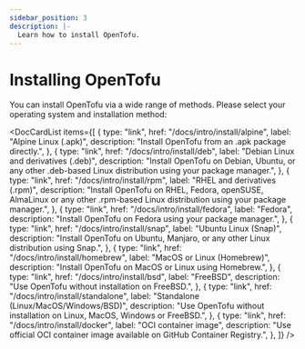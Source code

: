 ```yaml
---
sidebar_position: 3
description: |-
  Learn how to install OpenTofu.
---
```



# Installing OpenTofu

You can install OpenTofu via a wide range of methods. Please select your operating system and installation method:

<DocCardList
  items={[
    {
      type: "link",
      href: "/docs/intro/install/alpine",
      label: "Alpine Linux (.apk)",
      description: "Install OpenTofu from an .apk package directly.",
    },
    {
      type: "link",
      href: "/docs/intro/install/deb",
      label: "Debian Linux and derivatives (.deb)",
      description:
        "Install OpenTofu on Debian, Ubuntu, or any other .deb-based Linux distribution using your package manager.",
    },
    {
      type: "link",
      href: "/docs/intro/install/rpm",
      label: "RHEL and derivatives (.rpm)",
      description: "Install OpenTofu on RHEL, Fedora, openSUSE, AlmaLinux or any other .rpm-based Linux distribution using your package manager.",
    },
    {
      type: "link",
      href: "/docs/intro/install/fedora",
      label: "Fedora",
      description: "Install OpenTofu on Fedora using your package manager.",
    },
    {
      type: "link",
      href: "/docs/intro/install/snap",
      label: "Ubuntu Linux (Snap)",
      description:
        "Install OpenTofu on Ubuntu, Manjaro, or any other Linux distribution using Snap.",
    },
    {
      type: "link",
      href: "/docs/intro/install/homebrew",
      label: "MacOS or Linux (Homebrew)",
      description: "Install OpenTofu on MacOS or Linux using Homebrew.",
    },
    {
      type: "link",
      href: "/docs/intro/install/bsd",
      label: "FreeBSD",
      description:
        "Use OpenTofu without installation on FreeBSD.",
    },
    {
      type: "link",
      href: "/docs/intro/install/standalone",
      label: "Standalone (Linux/MacOS/Windows/BSD)",
      description:
        "Use OpenTofu without installation on Linux, MacOS, Windows or FreeBSD.",
    },
    {
        type: "link",
        href: "/docs/intro/install/docker",
        label: "OCI container image",
        description:
            "Use official OCI container image available on GitHub Container Registry.",
    },
  ]}
/>
